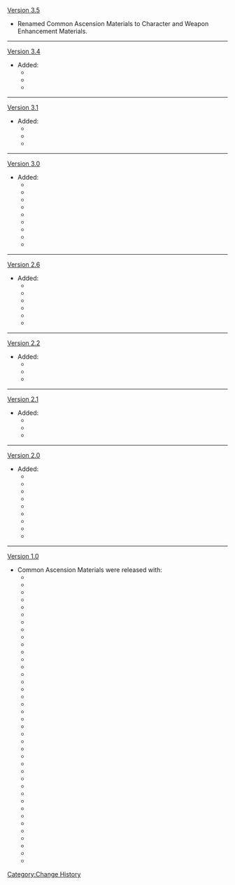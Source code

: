 [[Version 3.5]]
* Renamed Common Ascension Materials to Character and Weapon Enhancement Materials.
----
[[Version 3.4]]
* Added:
** {{Item|Desiccated Shell|20}}
** {{Item|Sturdy Shell|20}}
** {{Item|Marked Shell|20}}
----
[[Version 3.1]]
* Added:
** {{Item|Damaged Prism|20}}
** {{Item|Turbid Prism|20}}
** {{Item|Radiant Prism|20}}
----
[[Version 3.0]]
* Added:
** {{Item|Faded Red Satin|20}}
** {{Item|Trimmed Red Silk|20}}
** {{Item|Rich Red Brocade|20}}
** {{Item|Inactivated Fungal Nucleus|20}}
** {{Item|Dormant Fungal Nucleus|20}}
** {{Item|Robust Fungal Nucleus|20}}
** {{Item|Chaos Storage|20}}
** {{Item|Chaos Module|20}}
** {{Item|Chaos Bolt|20}}
----
[[Version 2.6]]
* Added:
** {{Item|Fungal Spores|20}}
** {{Item|Luminescent Pollen|20}}
** {{Item|Crystalline Cyst Dust|20}}
** {{Item|Gloomy Statuette|20}}
** {{Item|Dark Statuette|20}}
** {{Item|Deathly Statuette|20}}
----
[[Version 2.2]]
* Added:
** {{Item|Concealed Claw|20}}
** {{Item|Concealed Unguis|20}}
** {{Item|Concealed Talon|20}}
----
[[Version 2.1]]
* Added:
** {{Item|Spectral Husk|20}}
** {{Item|Spectral Heart|20}}
** {{Item|Spectral Nucleus|20}}
----
[[Version 2.0]]
* Added:
** {{Item|Old Handguard|20}}
** {{Item|Kageuchi Handguard|20}}
** {{Item|Famed Handguard|20}}
** {{Item|Chaos Gear|20}}
** {{Item|Chaos Axis|20}}
** {{Item|Chaos Oculus|20}}
** {{Item|Dismal Prism|20}}
** {{Item|Crystal Prism|20}}
** {{Item|Polarizing Prism|20}}
----
[[Version 1.0]]
* Common Ascension Materials were released with:
** {{Item|Slime Condensate|20}}
** {{Item|Slime Secretions|20}}
** {{Item|Slime Concentrate|20}}
** {{Item|Damaged Mask|20}}
** {{Item|Stained Mask|20}}
** {{Item|Ominous Mask|20}}
** {{Item|Divining Scroll|20}}
** {{Item|Sealed Scroll|20}}
** {{Item|Forbidden Curse Scroll|20}}
** {{Item|Firm Arrowhead|20}}
** {{Item|Sharp Arrowhead|20}}
** {{Item|Weathered Arrowhead|20}}
** {{Item|Heavy Horn|20}}
** {{Item|Black Bronze Horn|20}}
** {{Item|Black Crystal Horn|20}}
** {{Item|Dead Ley Line Branch|20}}
** {{Item|Dead Ley Line Leaves|20}}
** {{Item|Ley Line Sprout|20}}
** {{Item|Chaos Device|20}}
** {{Item|Chaos Circuit|20}}
** {{Item|Chaos Core|20}}
** {{Item|Mist Grass Pollen|20}}
** {{Item|Mist Grass|20}}
** {{Item|Mist Grass Wick|20}}
** {{Item|Hunter's Sacrificial Knife|20}}
** {{Item|Agent's Sacrificial Knife|20}}
** {{Item|Inspector's Sacrificial Knife|20}}
** {{Item|Recruit's Insignia|20}}
** {{Item|Sergeant's Insignia|20}}
** {{Item|Lieutenant's Insignia|20}}
** {{Item|Treasure Hoarder Insignia|20}}
** {{Item|Silver Raven Insignia|20}}
** {{Item|Golden Raven Insignia|20}}
** {{Item|Whopperflower Nectar|20}}
** {{Item|Shimmering Nectar|20}}
** {{Item|Energy Nectar|20}}
** {{Item|Fragile Bone Shard|20}}
** {{Item|Sturdy Bone Shard|20}}
** {{Item|Fossilized Bone Shard|20}}
<noinclude>[[Category:Change History]]</noinclude>